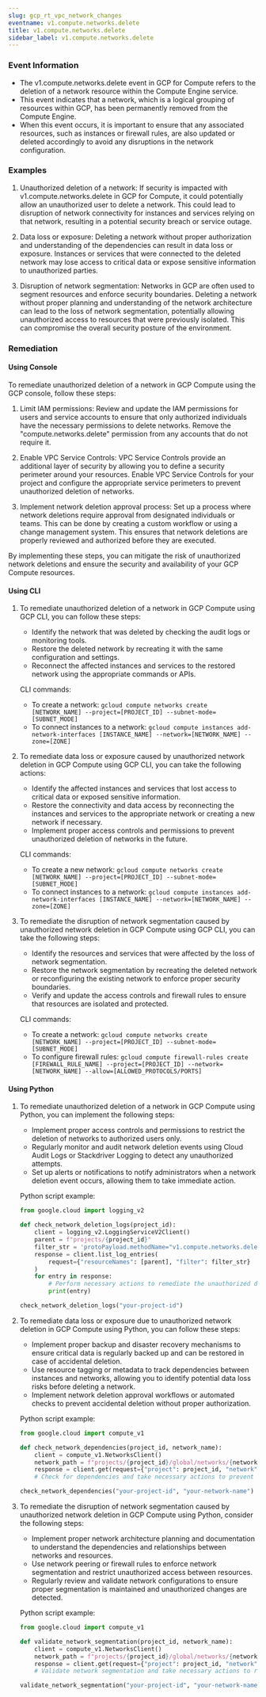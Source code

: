 ```yaml
--- 
slug: gcp_rt_vpc_network_changes
eventname: v1.compute.networks.delete
title: v1.compute.networks.delete
sidebar_label: v1.compute.networks.delete
---
```

                       
### Event Information

- The v1.compute.networks.delete event in GCP for Compute refers to the deletion of a network resource within the Compute Engine service.
- This event indicates that a network, which is a logical grouping of resources within GCP, has been permanently removed from the Compute Engine.
- When this event occurs, it is important to ensure that any associated resources, such as instances or firewall rules, are also updated or deleted accordingly to avoid any disruptions in the network configuration.


### Examples

1. Unauthorized deletion of a network: If security is impacted with v1.compute.networks.delete in GCP for Compute, it could potentially allow an unauthorized user to delete a network. This could lead to disruption of network connectivity for instances and services relying on that network, resulting in a potential security breach or service outage.

2. Data loss or exposure: Deleting a network without proper authorization and understanding of the dependencies can result in data loss or exposure. Instances or services that were connected to the deleted network may lose access to critical data or expose sensitive information to unauthorized parties.

3. Disruption of network segmentation: Networks in GCP are often used to segment resources and enforce security boundaries. Deleting a network without proper planning and understanding of the network architecture can lead to the loss of network segmentation, potentially allowing unauthorized access to resources that were previously isolated. This can compromise the overall security posture of the environment.

### Remediation

#### Using Console

To remediate unauthorized deletion of a network in GCP Compute using the GCP console, follow these steps:

1. Limit IAM permissions: Review and update the IAM permissions for users and service accounts to ensure that only authorized individuals have the necessary permissions to delete networks. Remove the "compute.networks.delete" permission from any accounts that do not require it.

2. Enable VPC Service Controls: VPC Service Controls provide an additional layer of security by allowing you to define a security perimeter around your resources. Enable VPC Service Controls for your project and configure the appropriate service perimeters to prevent unauthorized deletion of networks.

3. Implement network deletion approval process: Set up a process where network deletions require approval from designated individuals or teams. This can be done by creating a custom workflow or using a change management system. This ensures that network deletions are properly reviewed and authorized before they are executed.

By implementing these steps, you can mitigate the risk of unauthorized network deletions and ensure the security and availability of your GCP Compute resources.

#### Using CLI

1. To remediate unauthorized deletion of a network in GCP Compute using GCP CLI, you can follow these steps:
   - Identify the network that was deleted by checking the audit logs or monitoring tools.
   - Restore the deleted network by recreating it with the same configuration and settings.
   - Reconnect the affected instances and services to the restored network using the appropriate commands or APIs.

   CLI commands:
   - To create a network: `gcloud compute networks create [NETWORK_NAME] --project=[PROJECT_ID] --subnet-mode=[SUBNET_MODE]`
   - To connect instances to a network: `gcloud compute instances add-network-interfaces [INSTANCE_NAME] --network=[NETWORK_NAME] --zone=[ZONE]`

2. To remediate data loss or exposure caused by unauthorized network deletion in GCP Compute using GCP CLI, you can take the following actions:
   - Identify the affected instances and services that lost access to critical data or exposed sensitive information.
   - Restore the connectivity and data access by reconnecting the instances and services to the appropriate network or creating a new network if necessary.
   - Implement proper access controls and permissions to prevent unauthorized deletion of networks in the future.

   CLI commands:
   - To create a new network: `gcloud compute networks create [NETWORK_NAME] --project=[PROJECT_ID] --subnet-mode=[SUBNET_MODE]`
   - To connect instances to a network: `gcloud compute instances add-network-interfaces [INSTANCE_NAME] --network=[NETWORK_NAME] --zone=[ZONE]`

3. To remediate the disruption of network segmentation caused by unauthorized network deletion in GCP Compute using GCP CLI, you can take the following steps:
   - Identify the resources and services that were affected by the loss of network segmentation.
   - Restore the network segmentation by recreating the deleted network or reconfiguring the existing network to enforce proper security boundaries.
   - Verify and update the access controls and firewall rules to ensure that resources are isolated and protected.

   CLI commands:
   - To create a network: `gcloud compute networks create [NETWORK_NAME] --project=[PROJECT_ID] --subnet-mode=[SUBNET_MODE]`
   - To configure firewall rules: `gcloud compute firewall-rules create [FIREWALL_RULE_NAME] --project=[PROJECT_ID] --network=[NETWORK_NAME] --allow=[ALLOWED_PROTOCOLS/PORTS]`

#### Using Python

1. To remediate unauthorized deletion of a network in GCP Compute using Python, you can implement the following steps:
   - Implement proper access controls and permissions to restrict the deletion of networks to authorized users only.
   - Regularly monitor and audit network deletion events using Cloud Audit Logs or Stackdriver Logging to detect any unauthorized attempts.
   - Set up alerts or notifications to notify administrators when a network deletion event occurs, allowing them to take immediate action.

   Python script example:
   ```python
   from google.cloud import logging_v2

   def check_network_deletion_logs(project_id):
       client = logging_v2.LoggingServiceV2Client()
       parent = f"projects/{project_id}"
       filter_str = 'protoPayload.methodName="v1.compute.networks.delete"'
       response = client.list_log_entries(
           request={"resourceNames": [parent], "filter": filter_str}
       )
       for entry in response:
           # Perform necessary actions to remediate the unauthorized deletion
           print(entry)

   check_network_deletion_logs("your-project-id")
   ```

2. To remediate data loss or exposure due to unauthorized network deletion in GCP Compute using Python, you can follow these steps:
   - Implement proper backup and disaster recovery mechanisms to ensure critical data is regularly backed up and can be restored in case of accidental deletion.
   - Use resource tagging or metadata to track dependencies between instances and networks, allowing you to identify potential data loss risks before deleting a network.
   - Implement network deletion approval workflows or automated checks to prevent accidental deletion without proper authorization.

   Python script example:
   ```python
   from google.cloud import compute_v1

   def check_network_dependencies(project_id, network_name):
       client = compute_v1.NetworksClient()
       network_path = f"projects/{project_id}/global/networks/{network_name}"
       response = client.get(request={"project": project_id, "network": network_path})
       # Check for dependencies and take necessary actions to prevent data loss

   check_network_dependencies("your-project-id", "your-network-name")
   ```

3. To remediate the disruption of network segmentation caused by unauthorized network deletion in GCP Compute using Python, consider the following steps:
   - Implement proper network architecture planning and documentation to understand the dependencies and relationships between networks and resources.
   - Use network peering or firewall rules to enforce network segmentation and restrict unauthorized access between resources.
   - Regularly review and validate network configurations to ensure proper segmentation is maintained and unauthorized changes are detected.

   Python script example:
   ```python
   from google.cloud import compute_v1

   def validate_network_segmentation(project_id, network_name):
       client = compute_v1.NetworksClient()
       network_path = f"projects/{project_id}/global/networks/{network_name}"
       response = client.get(request={"project": project_id, "network": network_path})
       # Validate network segmentation and take necessary actions to restore if compromised

   validate_network_segmentation("your-project-id", "your-network-name")
   ```


 